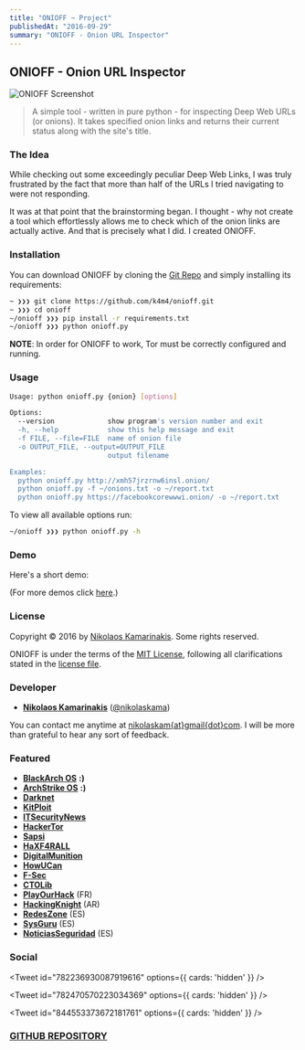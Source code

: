 ```yaml
---
title: "ONIOFF ~ Project"
publishedAt: "2016-09-29"
summary: "ONIOFF - Onion URL Inspector"
---
```



## ONIOFF - Onion URL Inspector

<Image
    alt="ONIOFF Screenshot"
    src="onioffproject/onioff.png"
    width={1012}
    height={1042}
/>

> A simple tool - written in pure python - for inspecting Deep Web URLs (or onions). It takes specified onion links and returns their current status along with the site's title.

### The Idea

While checking out some exceedingly peculiar Deep Web Links, I was truly frustrated by the fact that more than half of the URLs I tried navigating to were not responding.

It was at that point that the brainstorming began. I thought - why not create a tool which effortlessly allows me to check which of the onion links are actually active. And that is precisely what I did. I created ONIOFF.

### Installation

You can download ONIOFF by cloning the [Git Repo](https://github.com/k4m4/onioff) and simply installing its requirements:

```bash
~ ❯❯❯ git clone https://github.com/k4m4/onioff.git
~ ❯❯❯ cd onioff
~/onioff ❯❯❯ pip install -r requirements.txt
~/onioff ❯❯❯ python onioff.py
```
**NOTE**: In order for ONIOFF to work, Tor must be correctly configured and running.

### Usage

```bash
Usage: python onioff.py {onion} [options]

Options:
  --version             show program's version number and exit
  -h, --help            show this help message and exit
  -f FILE, --file=FILE  name of onion file
  -o OUTPUT_FILE, --output=OUTPUT_FILE
                        output filename

Examples:
  python onioff.py http://xmh57jrzrnw6insl.onion/
  python onioff.py -f ~/onions.txt -o ~/report.txt
  python onioff.py https://facebookcorewwwi.onion/ -o ~/report.txt
```

To view all available options run:

```bash
~/onioff ❯❯❯ python onioff.py -h
```

### Demo

Here's a short demo:

<AsciinemaPlayer id="87557" size='medium' speed={1.5} />

(For more demos click [here](https://asciinema.org/~k4m4).)

### License

Copyright &copy; 2016 by [Nikolaos Kamarinakis](mailto:nikolaskam@gmail.com). Some rights reserved.

ONIOFF is under the terms of the [MIT License](https://www.tldrlegal.com/l/mit), following all clarifications stated in the [license file](https://raw.githubusercontent.com/k4m4/onioff/master/LICENSE).

### Developer

* [**Nikolaos Kamarinakis**](https://nikolaskama.me) ([@nikolaskama](https://twitter.com/nikolaskama/))

You can contact me anytime at [nikolaskam{at}gmail{dot}com](mailto:nikolaskam@gmail.com).
I will be more than grateful to hear any sort of feedback.

### Featured

* [**BlackArch OS**](https://blackarch.org/tools.html) **:)**
* [**ArchStrike OS**](https://archstrike.org/packages/onioff) **:)**
* [**Darknet**](https://www.darknet.org.uk/2017/02/onioff-onion-url-inspector/)
* [**KitPloit**](https://www.kitploit.com/2016/10/onioff-onion-url-inspector.html)
* [**ITSecurityNews**](https://www.itsecuritynews.info/onioff-onion-url-inspector/)
* [**HackerTor**](https://hackertor.com/2017/02/17/onioff-onion-url-inspector/)
* [**Sapsi**](https://sapsi.org/onioff-onion-url-inspector/)
* [**HaXF4RALL**](https://www.haxf4rall.com/2016/10/07/onioff-onion-url-inspector/)
* [**DigitalMunition**](https://www.digitalmunition.me/2016/10/onioff-onion-url-inspector/)
* [**HowUCan**](https://howucan.gr/scripts-tools/892-onioff-an-onion-url-inspector-for-inspecting-deep-web-links/)
* [**F-Sec**](https://futursec.co.za/2016/10/07/onioff-onion-url-inspector/)
* [**CTOLib**](https://www.ctolib.com/onioff.html)
* [**PlayOurHack**](https://playourhack.fr/onioff-onion-url-inspector) (FR)
* [**HackingKnight**](https://hackingknight.com/onioff-%D8%A7%D8%AF%D8%A7%D9%87/) (AR)
* [**RedesZone**](https://www.redeszone.net/2016/10/03/comprueba-una-direccion-onion-tor-esta-disponible-la-herramienta-onioff/) (ES)
* [**SysGuru**](https://www.sysguru.org/onioff-inspertor-de-url-onion/) (ES)
* [**NoticiasSeguridad**](https://noticiasseguridad.com/seguridad-informatica/comprueba-si-una-direccion-onion-en-tor-esta-disponible-con-la-herramienta-onioff/) (ES)

### Social

<Tweet id="782236930087919616" options={{ cards: 'hidden' }} />

<Tweet id="782470570223034369" options={{ cards: 'hidden' }} />

<Tweet id="844553373672181761" options={{ cards: 'hidden' }} />

### [GITHUB REPOSITORY](https://github.com/k4m4/onioff)
